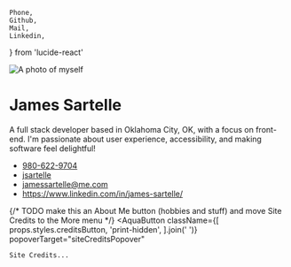 	Phone,
	Github,
	Mail,
	Linkedin,
} from 'lucide-react'


<Image
	className={props.styles.aboutImage}
	src={Photo}
	alt="A photo of myself"
	height={75}
	width={75}
	draggable="false"
/>

# James Sartelle

A full stack developer based in Oklahoma City, OK, with a focus on front-end. I'm passionate about user experience, accessibility, and making software feel delightful!

- <Phone size={15} /> [980-622-9704](tel:9806229704)
- <Github size={15} /> [jsartelle](https://github.com/jsartelle)
- <Mail size={15} /> [jamessartelle@me.com](mailto:jamessartelle@me.com)
- <Linkedin size={15} /> [https://www.linkedin.com/in/<wbr />james-sartelle/](https://www.linkedin.com/in/james-sartelle/)

{/* TODO make this an About Me button (hobbies and stuff) and move Site Credits to the More menu */}
<AquaButton
	className={[
	props.styles.creditsButton,
	'print-hidden',
	].join(' ')}
	popoverTarget="siteCreditsPopover"
>
	Site Credits...
</AquaButton>